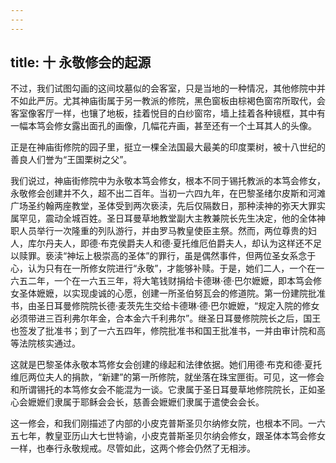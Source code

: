 ```yaml
---
---
---
```

title: 十 永敬修会的起源
---





不过，我们试图勾画的这间坟墓似的会客室，只是当地的一种情况，其他修院中并不如此严厉。尤其神庙街属于另一教派的修院，黑色窗板由棕褐色窗帘所取代，会客室像客厅一样，也镶了地板，挂着悦目的白纱窗帘，墙上挂着各种镜框，其中有一幅本笃会修女露出面孔的画像，几幅花卉画，甚至还有一个土耳其人的头像。

正是在神庙街修院的园子里，挺立一棵全法国最大最美的印度栗树，被十八世纪的善良人们誉为“王国栗树之父”。

我们说过，神庙街修院中为永敬本笃会修女，根本不同于锡托教派的本笃会修女，永敬修会创建并不久，超不出二百年。当初一六四九年，在巴黎圣绪尔皮斯和河滩广场圣约翰两座教堂，圣体受到两次亵渎，先后仅隔数日，那种渎神的弥天大罪实属罕见，震动全城百姓。圣日耳曼草地教堂副大主教兼院长先生决定，他的全体神职人员举行一次隆重的列队游行，并由罗马教皇使臣主祭。然而，两位尊贵的妇人，库尔丹夫人，即德·布克侯爵夫人和德·夏托维厄伯爵夫人，却认为这样还不足以赎罪。亵渎“神坛上极崇高的圣体”的罪行，虽是偶然事件，但两位圣女系念于心，认为只有在一所修女院进行“永敬”，才能够补赎。于是，她们二人，一个在一六五二年，一个在一六五三年，将大笔钱财捐给卡德琳·德·巴尔嬷嬷，即本笃会修女圣体嬷嬷，以实现虔诚的心愿，创建一所圣伯努瓦会的修道院。第一份建院批准书，由圣日耳曼修院院长德·麦茨先生交给卡德琳·德·巴尔嬷嬷，“规定入院的修女必须带进三百利弗尔年金，合本金六千利弗尔”。继圣日耳曼修院院长之后，国王也签发了批准书；到了一六五四年，修院批准书和国王批准书，一并由审计院和高等法院核实通过。

这就是巴黎圣体永敬本笃修女会创建的缘起和法律依据。她们用德·布克和德·夏托维厄两位夫人的捐款，“新建”的第一所修院，就坐落在珠宝匣街。可见，这一修会和所谓锡托的本笃修女会不能混为一谈。它隶属于圣日耳曼草地修院院长，正如圣心会嬷嬷们隶属于耶稣会会长，慈善会嬷嬷们隶属于遣使会会长。

这一修会，和我们刚描述了内部的小皮克普斯圣贝尔纳修女院，也根本不同。一六五七年，教皇亚历山大七世特谕，小皮克普斯圣贝尔纳会修女，跟圣体本笃会修女一样，也奉行永敬规戒。尽管如此，这两个修会仍然了无相涉。